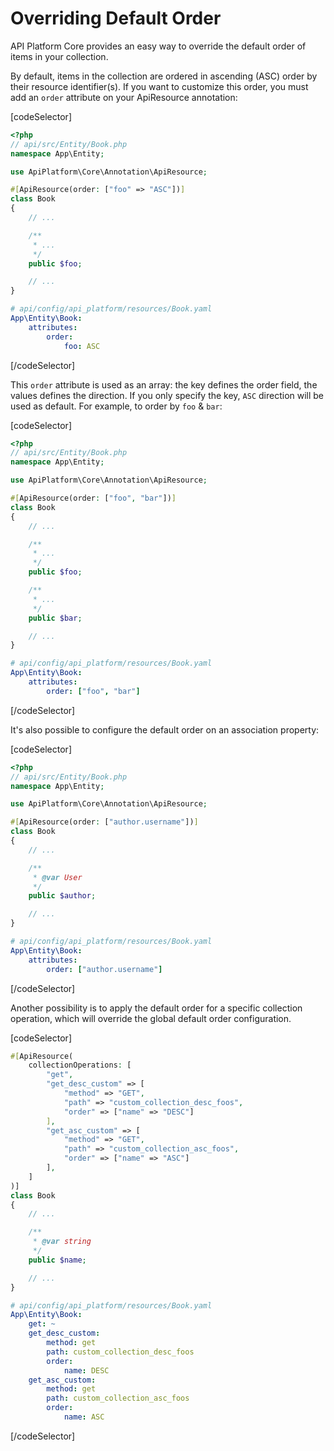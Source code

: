 # Overriding Default Order

API Platform Core provides an easy way to override the default order of items in your collection.

By default, items in the collection are ordered in ascending (ASC) order by their resource identifier(s). If you want to
customize this order, you must add an `order` attribute on your ApiResource annotation:

[codeSelector]

```php
<?php
// api/src/Entity/Book.php
namespace App\Entity;

use ApiPlatform\Core\Annotation\ApiResource;

#[ApiResource(order: ["foo" => "ASC"])]
class Book
{
    // ...

    /**
     * ...
     */
    public $foo;

    // ...
}
```

```yaml
# api/config/api_platform/resources/Book.yaml
App\Entity\Book:
    attributes:
        order:
            foo: ASC
```

[/codeSelector]

This `order` attribute is used as an array: the key defines the order field, the values defines the direction.
If you only specify the key, `ASC` direction will be used as default. For example, to order by `foo` & `bar`:

[codeSelector]

```php
<?php
// api/src/Entity/Book.php
namespace App\Entity;

use ApiPlatform\Core\Annotation\ApiResource;

#[ApiResource(order: ["foo", "bar"])]
class Book
{
    // ...

    /**
     * ...
     */
    public $foo;

    /**
     * ...
     */
    public $bar;

    // ...
}
```

```yaml
# api/config/api_platform/resources/Book.yaml
App\Entity\Book:
    attributes:
        order: ["foo", "bar"]
```

[/codeSelector]

It's also possible to configure the default order on an association property:

[codeSelector]

```php
<?php
// api/src/Entity/Book.php
namespace App\Entity;

use ApiPlatform\Core\Annotation\ApiResource;

#[ApiResource(order: ["author.username"])]
class Book
{
    // ...

    /**
     * @var User
     */
    public $author;

    // ...
}
```

```yaml
# api/config/api_platform/resources/Book.yaml
App\Entity\Book:
    attributes:
        order: ["author.username"]
```

[/codeSelector]

Another possibility is to apply the default order for a specific collection operation, which will override the global default order configuration.

[codeSelector]

```php
#[ApiResource(
    collectionOperations: [
        "get",
        "get_desc_custom" => [
            "method" => "GET",
            "path" => "custom_collection_desc_foos",
            "order" => ["name" => "DESC"]
        ],
        "get_asc_custom" => [
            "method" => "GET",
            "path" => "custom_collection_asc_foos",
            "order" => ["name" => "ASC"]
        ],
    ]
)]
class Book
{
    // ...

    /**
     * @var string
     */
    public $name;

    // ...
}
```

```yaml
# api/config/api_platform/resources/Book.yaml
App\Entity\Book:
    get: ~
    get_desc_custom:
        method: get
        path: custom_collection_desc_foos
        order:
            name: DESC
    get_asc_custom:
        method: get
        path: custom_collection_asc_foos
        order:
            name: ASC
```

[/codeSelector]
